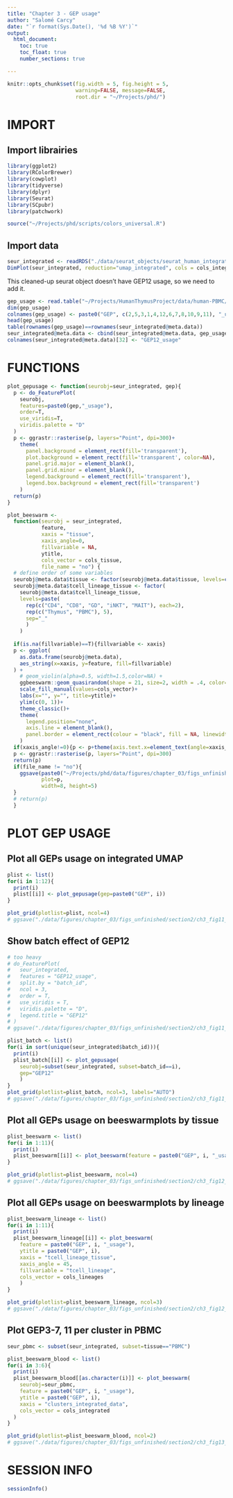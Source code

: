 ```yaml
---
title: "Chapter 3 - GEP usage"
author: "Salomé Carcy"
date: "`r format(Sys.Date(), '%d %B %Y')`"
output:
  html_document:
    toc: true
    toc_float: true
    number_sections: true

---
```


```r
knitr::opts_chunk$set(fig.width = 5, fig.height = 5,
                      warning=FALSE, message=FALSE,
                      root.dir = "~/Projects/phd/")
```


# IMPORT

## Import librairies
```r
library(ggplot2)
library(RColorBrewer)
library(cowplot)
library(tidyverse)
library(dplyr)
library(Seurat)
library(SCpubr)
library(patchwork)

source("~/Projects/phd/scripts/colors_universal.R")
```

## Import data
```r
seur_integrated <- readRDS("./data/seurat_objects/seurat_human_integrated_object_23_12_01.rds")
DimPlot(seur_integrated, reduction="umap_integrated", cols = cols_integrated)
```

This cleaned-up seurat object doesn't have GEP12 usage, so we need to add it.
```r
gep_usage <- read.table("~/Projects/HumanThymusProject/data/human-PBMC/HumanData_20_RibbonPlotCellStateToID/cNMF_output/non_imputed_cNMF_allcells.usages.k_12.dt_0_02.consensus.txt", header=T)
dim(gep_usage)
colnames(gep_usage) <- paste0("GEP", c(2,5,3,1,4,12,6,7,8,10,9,11), "_usage")
head(gep_usage)
table(rownames(gep_usage)==rownames(seur_integrated@meta.data))
seur_integrated@meta.data <- cbind(seur_integrated@meta.data, gep_usage[,"GEP12_usage"])
colnames(seur_integrated@meta.data)[32] <- "GEP12_usage"
```




# FUNCTIONS
```r
plot_gepusage <- function(seurobj=seur_integrated, gep){
  p <- do_FeaturePlot(
    seurobj,
    features=paste0(gep,"_usage"),
    order=T,
    use_viridis=T,
    viridis.palette = "D"
  )
  p <- ggrastr::rasterise(p, layers="Point", dpi=300)+
    theme(
      panel.background = element_rect(fill='transparent'),
      plot.background = element_rect(fill='transparent', color=NA),
      panel.grid.major = element_blank(),
      panel.grid.minor = element_blank(),
      legend.background = element_rect(fill='transparent'),
      legend.box.background = element_rect(fill='transparent')
    )
  return(p)
}

plot_beeswarm <-
  function(seurobj = seur_integrated,
           feature,
           xaxis = "tissue",
           xaxis_angle=0,
           fillvariable = NA,
           ytitle,
           cols_vector = cols_tissue,
           file_name = "no") {
  # define order of some variables
  seurobj@meta.data$tissue <- factor(seurobj@meta.data$tissue, levels=c("Thymus", "PBMC"))
  seurobj@meta.data$tcell_lineage_tissue <- factor(
    seurobj@meta.data$tcell_lineage_tissue,
    levels=paste(
      rep(c("CD4", "CD8", "GD", "iNKT", "MAIT"), each=2),
      rep(c("Thymus", "PBMC"), 5),
      sep="_"
      )
    )
  
  if(is.na(fillvariable)==T){fillvariable <- xaxis}
  p <- ggplot(
    as.data.frame(seurobj@meta.data),
    aes_string(x=xaxis, y=feature, fill=fillvariable)
  ) +
    # geom_violin(alpha=0.5, width=1.5,color=NA) +
    ggbeeswarm::geom_quasirandom(shape = 21, size=2, width = .4, color="black", show.legend = F, stroke=0.1)+
    scale_fill_manual(values=cols_vector)+
    labs(x="", y="", title=ytitle)+
    ylim(c(0, 1))+
    theme_classic()+
    theme(
      legend.position="none",
      axis.line = element_blank(),
      panel.border = element_rect(colour = "black", fill = NA, linewidth = 0.5)
    )
  if(xaxis_angle!=0){p <- p+theme(axis.text.x=element_text(angle=xaxis_angle, hjust=1))}
  p <- ggrastr::rasterise(p, layers="Point", dpi=300)
  return(p)
  if(file_name != "no"){
    ggsave(paste0("~/Projects/phd/data/figures/chapter_03/figs_unfinished/section2/ch3_fig11_", file_name),
           plot=p,
           width=8, height=5)
  }
  # return(p)
  }
```




# PLOT GEP USAGE

## Plot all GEPs usage on integrated UMAP
```r
plist <- list()
for(i in 1:12){
  print(i)
  plist[[i]] <- plot_gepusage(gep=paste0("GEP", i))
}

plot_grid(plotlist=plist, ncol=4)
# ggsave("./data/figures/chapter_03/figs_unfinished/section2/ch3_fig11_gepusage.pdf", width=18, height=16)
```


## Show batch effect of GEP12
```r
# too heavy
# do_FeaturePlot(
#   seur_integrated,
#   features = "GEP12_usage",
#   split.by = "batch_id",
#   ncol = 3,
#   order = T,
#   use_viridis = T,
#   viridis.palette = "D",
#   legend.title = "GEP12"
# )
# ggsave("./data/figures/chapter_03/figs_unfinished/section2/ch3_fig11_suppfigure_gep12.pdf", width=10, height=11)

plist_batch <- list()
for(i in sort(unique(seur_integrated$batch_id))){
  print(i)
  plist_batch[[i]] <- plot_gepusage(
    seurobj=subset(seur_integrated, subset=batch_id==i),
    gep="GEP12"
    )
}
plot_grid(plotlist=plist_batch, ncol=3, labels="AUTO")
# ggsave("./data/figures/chapter_03/figs_unfinished/section2/ch3_fig11_suppfigure_gep12_subset.pdf", width=16, height=20)
```


## Plot all GEPs usage on beeswarmplots by tissue
```r
plist_beeswarm <- list()
for(i in 1:11){
  print(i)
  plist_beeswarm[[i]] <- plot_beeswarm(feature = paste0("GEP", i, "_usage"), ytitle = paste0("GEP", i))
}

plot_grid(plotlist=plist_beeswarm, ncol=4)
# ggsave("./data/figures/chapter_03/figs_unfinished/section2/ch3_fig12_gepusage_per_tissue.pdf", width=14, height=10)
```


## Plot all GEPs usage on beeswarmplots by lineage
```r
plist_beeswarm_lineage <- list()
for(i in 1:11){
  print(i)
  plist_beeswarm_lineage[[i]] <- plot_beeswarm(
    feature = paste0("GEP", i, "_usage"),
    ytitle = paste0("GEP", i),
    xaxis = "tcell_lineage_tissue",
    xaxis_angle = 45,
    fillvariable = "tcell_lineage",
    cols_vector = cols_lineages
    )
}

plot_grid(plotlist=plist_beeswarm_lineage, ncol=3)
# ggsave("./data/figures/chapter_03/figs_unfinished/section2/ch3_fig12_gepusage_per_lineage.pdf", width=14, height=14)
```



## Plot GEP3-7, 11 per cluster in PBMC
```r
seur_pbmc <- subset(seur_integrated, subset=tissue=="PBMC")

plist_beeswarm_blood <- list()
for(i in 3:6){
  print(i)
  plist_beeswarm_blood[[as.character(i)]] <- plot_beeswarm(
    seurobj=seur_pbmc,
    feature = paste0("GEP", i, "_usage"),
    ytitle = paste0("GEP", i),
    xaxis = "clusters_integrated_data",
    cols_vector = cols_integrated
  )
}

plot_grid(plotlist=plist_beeswarm_blood, ncol=2)
# ggsave("./data/figures/chapter_03/figs_unfinished/section2/ch3_fig13_gepusage_per_blood_cluster.pdf", width=10, height=7)
```




# SESSION INFO
```r
sessionInfo()
```


